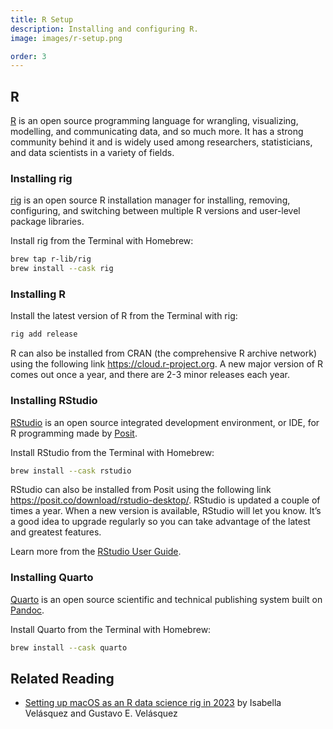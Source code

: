 ```yaml
---
title: R Setup
description: Installing and configuring R.
image: images/r-setup.png

order: 3
---
```


## R

[R](https://www.r-project.org) is an open source programming language for wrangling, visualizing, modelling, and communicating data, and so much more. It has a strong community behind it and is widely used among researchers, statisticians, and data scientists in a variety of fields.

### Installing rig

[rig](https://github.com/r-lib/rig) is an open source R installation manager for installing, removing, configuring, and switching between multiple R versions and user-level package libraries.

Install rig from the Terminal with Homebrew:

```bash
brew tap r-lib/rig
brew install --cask rig
```

### Installing R

Install the latest version of R from the Terminal with rig:

```bash
rig add release
```

R can also be installed from CRAN (the comprehensive R archive network) using the following link <https://cloud.r-project.org>. A new major version of R comes out once a year, and there are 2-3 minor releases each year.

### Installing RStudio

[RStudio](https://posit.co/products/open-source/rstudio/) is an open source integrated development environment, or IDE, for R programming made by [Posit](https://posit.co).

Install RStudio from the Terminal with Homebrew:

```bash
brew install --cask rstudio
```

RStudio can also be installed from Posit using the following link <https://posit.co/download/rstudio-desktop/>. RStudio is updated a couple of times a year. When a new version is available, RStudio will let you know. It's a good idea to upgrade regularly so you can take advantage of the latest and greatest features.

Learn more from the [RStudio User Guide](https://docs.posit.co/ide/user/).

### Installing Quarto

[Quarto](https://quarto.org) is an open source scientific and technical publishing system built on [Pandoc](https://pandoc.org/).

Install Quarto from the Terminal with Homebrew:

```bash
brew install --cask quarto
```

## Related Reading {.appendix .unnumbered .unlisted}

- [Setting up macOS as an R data science rig in 2023](https://ivelasq.rbind.io/blog/macos-rig/index.html) by Isabella Velásquez and Gustavo E. Velásquez

